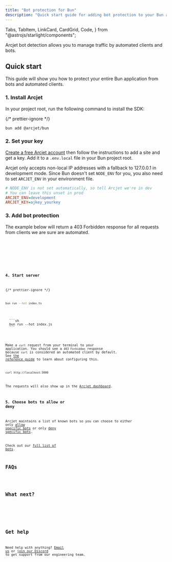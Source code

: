 ```yaml
---
title: "Bot protection for Bun"
description: "Quick start guide for adding bot protection to your Bun app."
---
```


  Tabs,
  TabItem,
  LinkCard,
  CardGrid,
  Code,
} from "@astrojs/starlight/components";

Arcjet bot detection allows you to manage traffic by automated clients and bots.

<WhatIsArcjet />

## Quick start

This guide will show you how to protect your entire Bun application from
bots and automated clients.

### 1. Install Arcjet

In your project root, run the following command to install the SDK:

{/* prettier-ignore */}
```sh
bun add @arcjet/bun
```

### 2. Set your key

[Create a free Arcjet account](https://app.arcjet.com) then follow the
instructions to add a site and get a key. Add it to a `.env.local` file in your
Bun project root.

Arcjet only accepts non-local IP addresses with a fallback to 127.0.0.1 in
development mode. Since Bun doesn't set `NODE_ENV` for you, you also need to
set `ARCJET_ENV` in your environment file.

```ini title=".env.local"
# NODE_ENV is not set automatically, so tell Arcjet we're in dev
# You can leave this unset in prod
ARCJET_ENV=development
ARCJET_KEY=ajkey_yourkey
```

### 3. Add bot protection

The example below will return a 403 Forbidden response for all requests from
clients we are sure are automated.

<Tabs>
  <TabItem label="TS">
    <Code code={Step3TS} lang="ts" />
  </TabItem>
  <TabItem label="JS">
    <Code code={Step3JS} lang="js" />
  </TabItem>
</Tabs>

### 4. Start server

{/* prettier-ignore */}
<Tabs>
  <TabItem label="TS">
  ```sh
  bun run --hot index.ts
  ```
  </TabItem>
  <TabItem label="JS">
  ```sh
  bun run --hot index.js
  ```
  </TabItem>
</Tabs>

Make a `curl` request from your terminal to your application. You should see a
`403 Forbidden` response because `curl` is considered an automated client by
default. See [the reference
guide](/bot-protection/reference/bun#only-allowing-specific-bots) to learn about
configuring this.

```shell
curl http://localhost:3000
```

The requests will also show up in the [Arcjet
dashboard](https://app.arcjet.com).

### 5. Choose bots to allow or deny

Arcjet maintains a list of known bots so you can choose to either only [allow
specific bots](/bot-protection/reference/bun#only-allowing-specific-bots) or
only [deny specific
bots](/bot-protection/reference/bun#only-denying-specific-bots).

Check out our [full list of bots](https://arcjet.com/bot-list).

## FAQs

<FAQs />

## What next?

<CardGrid>
  <LinkCard
    title="Bot protection reference"
    href="/bot-protection/reference/bun"
    description="Full details about bot protection."
  />
  <LinkCard
    title="Testing"
    href="/testing"
    description="Write tests for your rules."
  />
</CardGrid>

## Get help

Need help with anything? [Email us](mailto:support@arcjet.com) or [join our
Discord](https://discord.gg/TPra6jqZDC) to get support from our
engineering team.

<Comments />
